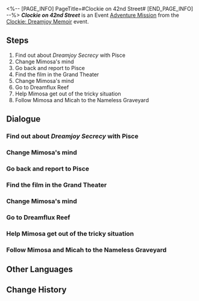 <%-- [PAGE_INFO]
PageTitle=#Clockie on 42nd Street#
[END_PAGE_INFO] --%>
{{Stub|Dialogue.}}
{{Mission Infobox
|id            = 8022103
|title         = 
|image         = {{subst:void|<!--$UPLOAD:<<SpriteOutput/Chronicle/8022103_f.png>-<Mission Clockie on 42nd Street Stelle.png>-<Fate's Atlas Images>>-->}}{{subst:void|<!--$UPLOAD:<<SpriteOutput/Chronicle/8022103_m.png>-<Mission Clockie on 42nd Street Caelus.png>-<Fate's Atlas Images>>-->}}
<gallery>
Mission Clockie on 42nd Street Stelle.png|Stelle
Mission Clockie on 42nd Street Caelus.png|Caelus
</gallery>
|type          = Adventure
|event_name    = ''Clockie: Dreamjoy Memoir''
|chapter       = Once Upon a Dreamville...
|requirements  = [[Adventure Mission]] ''[[Day for Night]]'' completed
|summary       = You retrieved the final reel of ''Clockie: Dreamjoy Memoir'' and also helped an Iris Family member rediscover a long-lost family love that was buried in time.<br />The direction the compass points to doesn't belong to any one person, but rather to this world.
|characters    = Angry Resident; Bubble Hound; Cheerful Theme Park Employee; Clockie; Curious Guest; Dissatisfied Citizen; Expectant Guest; Happy Guest; Iris Family Representative; Lalasky; Micah; Mimosa; Mr. Domescreen; Passing Guest; Passionate Guest; Pisce; Shocked Theme Park Employee; Trailblazer; Villain Actor
|startLocation = [[Penacony]] - [[Clock Studios Theme Park]]
|world         = Penacony
|area          = Clock Studios Theme Park
|prev          = Day for Night
|next          = Clock-Styled Ending
|rewards       = Stellar Jade*20; Lost Gold Fragment*3; Credit*20,000
}}
'''''Clockie on 42nd Street''''' is an Event [[Adventure Mission]] from the [[Clockie: Dreamjoy Memoir]] event.

==Steps==
# Find out about ''Dreamjoy Secrecy'' with Pisce
# Change Mimosa's mind
# Go back and report to Pisce
# Find the film in the Grand Theater
# Change Mimosa's mind
# Go to Dreamflux Reef
# Help Mimosa get out of the tricky situation
# Follow Mimosa and Micah to the Nameless Graveyard

<!--
==Gameplay Notes==

--><!--
==Trial Character==

-->
==Dialogue==
{{Stub Dialogue}}

===Find out about ''Dreamjoy Secrecy'' with Pisce{{subst:void|<!--802210301-->}}===
{{Mission Description|type=adventure|location=Clock Studios Theme Park|Thanks to your relationship with the Watchmaker, you have been made a special guest director for Clock Studios and begun editing the ''Dreamjoy Memoir'' movie...<br />It looks like editing can't go ahead for the final part of ''Dreamjoy Memoir''! Find Pisce and ask what's going on.}}
{{Dialogue Start}}
:{{tx}}
{{Dialogue End}}

===Change Mimosa's mind{{subst:void|<!--802210307-->}}===
{{Mission Description|type=adventure|location=Clock Studios Theme Park|update|Mimosa of the Iris Family wants to stop you from taking the film. Go and see what secret she is hiding in her heart.<br />Anyone who stands against Clockie can taste the power of clockwork!}}
{{Dialogue Start}}
:{{tx}}
{{Dialogue End}}

===Go back and report to Pisce{{subst:void|<!--802210312-->}}===
{{Mission Description|type=adventure|location=Clock Studios Theme Park|update|Having learned of the Watchmaker's wishes, Mimosa has decided to help her adopted father complete this posthumous work. Return and tell Pisce the good news: ''Dreamjoy Secrecy'' can get back to editing immediately.}}
{{Dialogue Start}}
:{{tx}}
{{Dialogue End}}

===Find the film in the Grand Theater{{subst:void|<!--802210302-->}}===
{{Mission Description|type=adventure|location=Penacony Grand Theater|update|You have arrived at the Penacony Grand Theater to find the ''Dreamjoy Secrecy'' film.<br />The ending of ''Dreamjoy Memoir'' is around here somewhere. Start searching!}}
{{Dialogue Start}}
:{{tx}}
{{Dialogue End}}

===Change Mimosa's mind{{subst:void|<!--802210308-->}}===
{{Mission Description|type=adventure|location=Penacony Grand Theater|update|Mimosa of the Iris Family wants to stop you from taking the film. Go and see what secret she is hiding in her heart.<br />Anyone who stands against Clockie can taste the power of clockwork!}}
{{Dialogue Start}}
:{{tx}}
{{Dialogue End}}

===Go to Dreamflux Reef{{subst:void|<!--802210309-->}}===
{{Mission Description|type=adventure|location=Dreamflux Reef|update|Under the influence of clockwork, Mimosa changed her mind. She headed to Dreamflux Reef to search for a secret regarding Clockie...<br />It seems that she and the Watchmaker are hiding something. Go and get some answers from her.}}
{{Dialogue Start}}
:{{tx}}
{{Dialogue End}}

===Help Mimosa get out of the tricky situation{{subst:void|<!--802210310-->}}===
{{Mission Description|type=adventure|location=Dreamflux Reef|update|Under the influence of clockwork, Mimosa changed her mind. She headed to Dreamflux Reef to search for a secret regarding Clockie...<br />It looks like Mimosa is in some kind of trouble. Go and help her.}}
{{Dialogue Start}}
:{{tx}}
{{Dialogue End}}

===Follow Mimosa and Micah to the Nameless Graveyard{{subst:void|<!--802210311-->}}===
{{Mission Description|type=adventure|location=Dreamflux Reef|update|It turns out that Mimosa was Clockie's animator, as well as the Watchmaker's adopted child. The Watchmaker seems to have left behind a relic for Mimosa. Go and see what's going on.}}
{{Dialogue Start}}
:{{tx}}
{{Dialogue End}}

==Other Languages==
{{Other Languages
|en   = Clockie on 42nd Street
|zhs  = 钟表小子在42街口
|zht  = 鐘錶小子在42街口
|ja   = 42丁目のクロックボーイ
|ko   = 42번가의 시계 소년
|es   = Relojito en la avenida 42
|fr   = Chronou à 42nd Street
|ru   = Часик на 42-й улице
|th   = เจ้าหนูนาฬิกาบนถนนสายที่ 42
|vi   = Cậu Bé Đồng Hồ Ở Đường 42
|de   = Clockie auf der 42. Straße
|id   = Clockie di 42nd Street
|pt   = Relogin na Rua 42
}}

==Change History==
{{Change History|2.2}}
